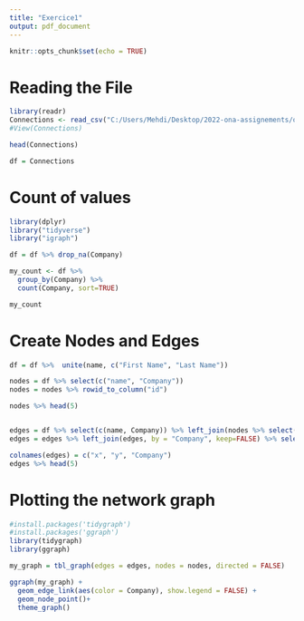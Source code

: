 ```yaml
---
title: "Exercice1"
output: pdf_document
---
```


```r
knitr::opts_chunk$set(echo = TRUE)
```


# Reading the File

```r
library(readr)
Connections <- read_csv("C:/Users/Mehdi/Desktop/2022-ona-assignements/orgb_exercie1/Connections.csv")
#View(Connections)

head(Connections)

df = Connections

```

# Count of values

```r
library(dplyr)
library("tidyverse")
library("igraph")

df = df %>% drop_na(Company)

my_count <- df %>%
  group_by(Company) %>%
  count(Company, sort=TRUE) 

my_count
```
# Create Nodes and Edges
```r

df = df %>%  unite(name, c("First Name", "Last Name"))

nodes = df %>% select(c("name", "Company"))
nodes = nodes %>% rowid_to_column("id")

nodes %>% head(5)


edges = df %>% select(c(name, Company)) %>% left_join(nodes %>% select(c(id,name)), by = c("name"="name"))
edges = edges %>% left_join(edges, by = "Company", keep=FALSE) %>% select(c("id.x", "id.y", "Company")) %>% filter(id.x!=id.y)

colnames(edges) = c("x", "y", "Company")
edges %>% head(5)

```
# Plotting the network graph
``` r

#install.packages('tidygraph')
#install.packages('ggraph')
library(tidygraph)
library(ggraph)

my_graph = tbl_graph(edges = edges, nodes = nodes, directed = FALSE)

ggraph(my_graph) + 
  geom_edge_link(aes(color = Company), show.legend = FALSE) + 
  geom_node_point()+
  theme_graph()

```
